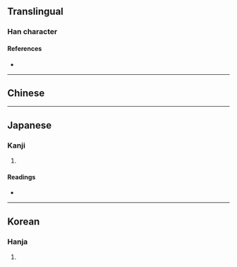 {{also|準}}
{{character info}}
==Translingual==

===Han character===
{{Han char|rn=15|rad=冫|as=10|sn=12|four=|canj=IGJ|ids=⿱准十}}

====References====
* {{Han ref|kx=0133.211|dkj=01695|hdz=10300.040|uh=51D6|ud=20950}}

----

==Chinese==
{{zh-see|準|v}}
----

==Japanese==

===Kanji===
{{ja-kanji|grade=|rs=冫10}}

# {{rfdef|ja|sort=冫10}}

====Readings====
* {{ja-readings|on=[[じゅん]] (jun), [[せつ]] (setsu)|kun=[[ひとしい]] (hitoshii), [[みずもり]] (mizumori), [[のり]] (nori)}}

----

==Korean==

===Hanja===
{{ko-hanja|hangeul=준|rv=jun|mr=chun}}

# {{rfdef|ko|sort=冫10}}